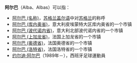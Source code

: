 '''阿尔巴'''（Alba、Albas）可以指：

*[[阿尔巴_(名称)|阿尔巴 (名称)]]，[[苏格兰盖尔语|苏格兰盖尔语]]中对[[苏格兰|苏格兰]]的称呼
*[[阿尔巴_(库内奥省)|阿尔巴 (库内奥省)]]，意大利皮埃蒙特大区库内奥省的一个市镇
*[[阿尔巴_(波代诺内省)|阿尔巴 (波代诺内省)]]，意大利北部波代诺内省的一个市镇
*[[阿尔巴_(上加龙省)|阿尔巴 (上加龙省)]]，法国上加龙省的一个市镇
*[[阿尔巴_(奥德省)|阿尔巴 (奥德省)]]，法国奥德省的一个市镇
*[[阿尔巴_(洛特省)|阿尔巴 (洛特省)]]，法国洛特省的一个市镇
*[[约尔迪·阿尔巴|约尔迪·阿尔巴]]（1989年－），西班牙足球運動員

{{Disambig|Cat=三字消歧义}}